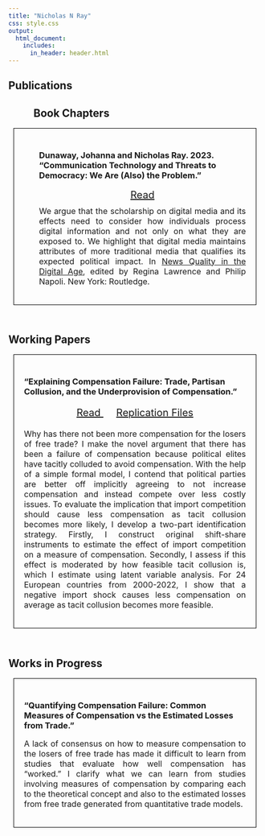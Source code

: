 ```yaml
---
title: "Nicholas N Ray"
css: style.css
output:
  html_document:
    includes:
      in_header: header.html
---
```

<head> <meta Nicholas Norfleet Ray/>
  <!-- Google tag (gtag.js) -->
  <script async src="https://www.googletagmanager.com/gtag/js?id=G-QJHBF9MPS6"></script>
  <script>
    window.dataLayer = window.dataLayer || [];
    function gtag(){dataLayer.push(arguments);}
    gtag('js', new Date());
    gtag('config', 'G-QJHBF9MPS6');
  </script>
  <meta Research/>
  <meta Working Papers/>
</head>

<section>
  <h1>Publications</h1>
  <h2 style="padding-left:50px;">Book Chapters</h2>
  <div style="border:0.5px solid black; margin:10px; padding-left:50px; padding-right:20px; padding-top:20px; padding-bottom:20px;">
  <h3>Dunaway, Johanna and Nicholas Ray. 2023. "Communication Technology and Threats to Democracy: We Are (Also) the Problem."</h3>
  <p align="center" style="font-size:20px; margin:0;">
    <a href="research_files/Dunaway_Ray_Pre-Print.pdf">Read <i class="fas fa-book-open"></i></a>
  </p>
  <p align="justify" style="font-size:16px; margin-top:10px;">
    We argue that the scholarship on digital media and its effects need to consider how individuals process digital information and not only on what they are exposed to. We highlight that digital media maintains attributes of more traditional media that qualifies its expected political impact. In <a href="https://www.taylorfrancis.com/books/edit/10.4324/9781003257998/news-quality-digital-age-regina-lawrence-philip-napoli">News Quality in the Digital Age</a>, edited by Regina Lawrence and Philip Napoli. New York: Routledge.
  </p>
  </div>
  <br>
  <h1> Working Papers </h1>
  <a id="globalization"></a> 
  <div style="padding:20px;border:0.5px solid black;margin:10px;">
  <h3> "Explaining Compensation Failure: Trade, Partisan Collusion, and the Underprovision of Compensation." </h3>
  <p align="center" style = "font-size:20px;"> 
  <a href = research_files/Explaining_Compensation_Failure.pdf>Read <i class="fas fa-book-open"></i></a>&emsp;
  <a href=https://www.dropbox.com/scl/fo/a60f44ahtda56idblzcpv/APXpHDmaPAeoOThHbFSz70E?rlkey=j5er9qwlvo92yejbb209btger&st=q0hj91d0&dl=0> Replication Files <i class="fas fa-folder-open"></i></a> 
  </p>
  <p align="justify" style="font-size:16px;"> Why has there not been more compensation for the losers of free trade? I make the novel argument that there has been a failure of compensation because political elites have tacitly colluded to avoid compensation. With the help of a simple formal model, I contend that political parties are better off implicitly agreeing to not increase compensation and instead compete over less costly issues. To evaluate the implication that import competition should cause less compensation as tacit collusion becomes more likely, I develop a two-part identification strategy. Firstly, I construct original shift-share instruments to estimate the effect of import competition on a measure of compensation. Secondly, I assess if this effect is moderated by how feasible tacit collusion is, which I estimate using latent variable analysis. For 24 European countries from 2000-2022, I show that a negative import shock causes less compensation on average as tacit collusion becomes more feasible.
  </p>
  </div>
  <br>
  <h1> Works in Progress </h1>
  <div style="padding:20px;border:0.5px solid black;margin:10px;">
  <h3> "Quantifying Compensation Failure: Common Measures of Compensation vs the Estimated Losses from Trade." </h3>
  <p align="justify" style="font-size:16px;"> A lack of consensus on how to measure compensation to the losers of free trade has made it difficult to learn from studies that evaluate how well compensation has "worked." I clarify what we can learn from studies involving measures of compensation by comparing each to the theoretical concept and also to the estimated losses from free trade generated from quantitative trade models.
  </p>
  </div>
</section>